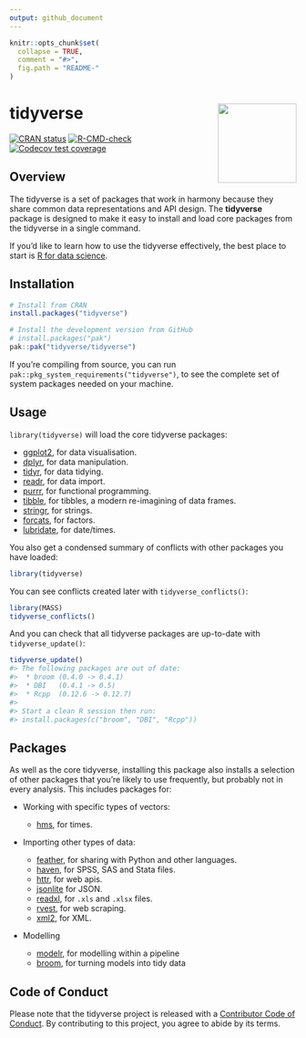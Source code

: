 ```yaml
---
output: github_document
---
```

<!-- README.md is generated from README.Rmd. Please edit that file -->

```r
knitr::opts_chunk$set(
  collapse = TRUE,
  comment = "#>",
  fig.path = "README-"
)
```

# tidyverse <a href='https://tidyverse.tidyverse.org'><img src='man/figures/logo.png' align="right" height="138.5" /></a>

<!-- badges: start -->
[![CRAN status](https://www.r-pkg.org/badges/version/tidyverse)](https://cran.r-project.org/package=tidyverse)
[![R-CMD-check](https://github.com/tidyverse/tidyverse/workflows/R-CMD-check/badge.svg)](https://github.com/tidyverse/tidyverse/actions)
[![Codecov test coverage](https://codecov.io/gh/tidyverse/tidyverse/branch/main/graph/badge.svg)](https://app.codecov.io/gh/tidyverse/tidyverse?branch=main)
<!-- badges: end -->

## Overview

The tidyverse is a set of packages that work in harmony because they share common data representations and API design. The __tidyverse__ package is designed to make it easy to install and load core packages from the tidyverse in a single command.

If you'd like to learn how to use the tidyverse effectively, the best place to start is [R for data science](https://r4ds.had.co.nz).

## Installation

::: .pkgdown-release
```r
# Install from CRAN
install.packages("tidyverse")
```
:::

::: .pkgdown-devel
```r
# Install the development version from GitHub
# install.packages("pak")
pak::pak("tidyverse/tidyverse")
```
:::

If you're compiling from source, you can run `pak::pkg_system_requirements("tidyverse")`, to see the complete set of system packages needed on your machine.

## Usage

`library(tidyverse)` will load the core tidyverse packages: 

* [ggplot2](https://ggplot2.tidyverse.org), for data visualisation.
* [dplyr](https://dplyr.tidyverse.org), for data manipulation.
* [tidyr](https://tidyr.tidyverse.org), for data tidying.
* [readr](https://readr.tidyverse.org), for data import.
* [purrr](https://purrr.tidyverse.org), for functional programming.
* [tibble](https://tibble.tidyverse.org), for tibbles, a modern re-imagining of data frames.
* [stringr](https://github.com/tidyverse/stringr), for strings.
* [forcats](https://github.com/tidyverse/forcats), for factors.
* [lubridate](https://github.com/tidyverse/lubridate), for date/times.

You also get a condensed summary of conflicts with other packages you have loaded:

```r
library(tidyverse)
```

You can see conflicts created later with `tidyverse_conflicts()`:

```r
library(MASS)
tidyverse_conflicts()
```

And you can check that all tidyverse packages are up-to-date with `tidyverse_update()`:

```r
tidyverse_update()
#> The following packages are out of date:
#>  * broom (0.4.0 -> 0.4.1)
#>  * DBI   (0.4.1 -> 0.5)
#>  * Rcpp  (0.12.6 -> 0.12.7)
#>  
#> Start a clean R session then run:
#> install.packages(c("broom", "DBI", "Rcpp"))
```

## Packages

As well as the core tidyverse, installing this package also installs a selection of other packages that you're likely to use frequently, but probably not in every analysis. This includes packages for:

*   Working with specific types of vectors:

    * [hms](https://github.com/tidyverse/hms), for times.
    
*   Importing other types of data:

    * [feather](https://github.com/wesm/feather), for sharing with Python and other languages.
    * [haven](https://github.com/tidyverse/haven), for SPSS, SAS and Stata files.
    * [httr](https://github.com/r-lib/httr), for web apis.
    * [jsonlite](https://github.com/jeroen/jsonlite) for JSON.
    * [readxl](https://github.com/tidyverse/readxl), for `.xls` and `.xlsx` files.
    * [rvest](https://github.com/tidyverse/rvest), for web scraping.
    * [xml2](https://github.com/r-lib/xml2), for XML.

*   Modelling

    * [modelr](https://github.com/tidyverse/modelr), for modelling within a pipeline
    * [broom](https://github.com/tidymodels/broom), for turning models into 
      tidy data

## Code of Conduct

Please note that the tidyverse project is released with a [Contributor Code of Conduct](https://tidyverse.tidyverse.org/CODE_OF_CONDUCT.html). 
By contributing to this project, you agree to abide by its terms.
